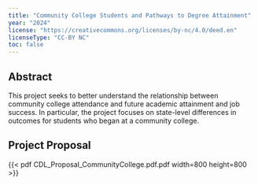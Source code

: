 ```yaml
---
title: "Community College Students and Pathways to Degree Attainment"
year: "2024"
license: "https://creativecommons.org/licenses/by-nc/4.0/deed.en"
licenseType: "CC-BY NC"
toc: false
---
```


## Abstract

This project seeks to better understand the relationship between community college attendance and future academic attainment and job success. In particular, the
project focuses on state-level differences in outcomes for students who began at a
community college.


## Project Proposal

{{< pdf CDL_Proposal_CommunityCollege.pdf.pdf width=800 height=800 >}}

